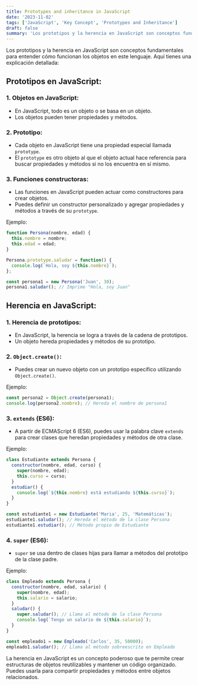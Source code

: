 ```yaml
---
title: Prototypes and inheritance in JavaScript
date: '2023-11-02'
tags: ['JavaScript', 'Key Concept', 'Prototypes and Inheritance']
draft: false
summary: 'Los prototipos y la herencia en JavaScript son conceptos fundamentales para entender cómo funcionan los objetos en este lenguaje'
---
```


Los prototipos y la herencia en JavaScript son conceptos fundamentales para entender cómo funcionan los objetos en este lenguaje. Aquí tienes una explicación detallada:

## Prototipos en JavaScript:

### 1. Objetos en JavaScript:
   - En JavaScript, todo es un objeto o se basa en un objeto.
   - Los objetos pueden tener propiedades y métodos.

### 2. Prototipo:
   - Cada objeto en JavaScript tiene una propiedad especial llamada `prototype`.
   - El `prototype` es otro objeto al que el objeto actual hace referencia para buscar propiedades y métodos si no los encuentra en sí mismo.

### 3. Funciones constructoras:
   - Las funciones en JavaScript pueden actuar como constructores para crear objetos.
   - Puedes definir un constructor personalizado y agregar propiedades y métodos a través de su `prototype`.

Ejemplo:

```javascript
function Persona(nombre, edad) {
  this.nombre = nombre;
  this.edad = edad;
}

Persona.prototype.saludar = function() {
  console.log(`Hola, soy ${this.nombre}`);
};

const persona1 = new Persona('Juan', 30);
persona1.saludar(); // Imprime "Hola, soy Juan"
```

## Herencia en JavaScript:

### 1. Herencia de prototipos:
   - En JavaScript, la herencia se logra a través de la cadena de prototipos.
   - Un objeto hereda propiedades y métodos de su prototipo.

### 2. `Object.create()`:
   - Puedes crear un nuevo objeto con un prototipo específico utilizando `Object.create()`.

Ejemplo:

```javascript
const persona2 = Object.create(persona1);
console.log(persona2.nombre); // Hereda el nombre de persona1
```

### 3. `extends` (ES6):
   - A partir de ECMAScript 6 (ES6), puedes usar la palabra clave `extends` para crear clases que heredan propiedades y métodos de otra clase.

Ejemplo:

```javascript
class Estudiante extends Persona {
  constructor(nombre, edad, curso) {
    super(nombre, edad);
    this.curso = curso;
  }
  estudiar() {
    console.log(`${this.nombre} está estudiando ${this.curso}`);
  }
}

const estudiante1 = new Estudiante('Maria', 25, 'Matemáticas');
estudiante1.saludar(); // Hereda el método de la clase Persona
estudiante1.estudiar(); // Método propio de Estudiante
```

### 4. `super` (ES6):
   - `super` se usa dentro de clases hijas para llamar a métodos del prototipo de la clase padre.

Ejemplo:

```javascript
class Empleado extends Persona {
  constructor(nombre, edad, salario) {
    super(nombre, edad);
    this.salario = salario;
  }
  saludar() {
    super.saludar(); // Llama al método de la clase Persona
    console.log(`Tengo un salario de ${this.salario}`);
  }
}

const empleado1 = new Empleado('Carlos', 35, 50000);
empleado1.saludar(); // Llama al método sobreescrito en Empleado
```

La herencia en JavaScript es un concepto poderoso que te permite crear estructuras de objetos reutilizables y mantener un código organizado. Puedes usarla para compartir propiedades y métodos entre objetos relacionados.